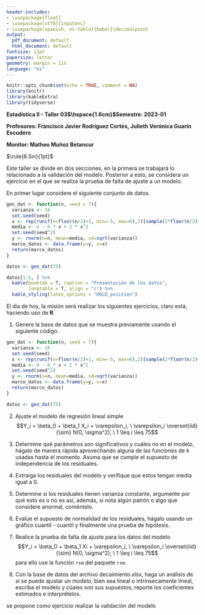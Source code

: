 ```yaml
---
header-includes:
- \usepackage{float}
- \usepackage[utf8]{inputenc}
- \usepackage[spanish, es-tabla]{babel}\decimalpoint
output:
  pdf_document: default
  html_document: default
fontsize: 12pt
papersize: letter
geometry: margin = 1in
language: "es"
---
```


```r
knitr::opts_chunk$set(echo = TRUE, comment = NA)
library(knitr)
library(kableExtra)
library(tidyverse)
```


**Estadística II - Taller 03$\hspace{1.6cm}$Semestre: 2023-01**

**Profesores: Francisco Javier Rodríguez Cortés, Julieth Verónica Guarín Escudero**

**Monitor: Matheo Muñoz Betancur**

$\rule{6.5in}{1pt}$

Este taller se divide en dos secciones, en la primera se trabajará lo relacionado
a la validación del modelo. Posterior a esto, se considera un ejercicio en el que
se realiza la prueba de falta de ajuste a un modelo.

En primer lugar considere el siguiente conjunto de datos.

```r
gen_dat <- function(n, seed = 7){
  varianza <- 16
  set.seed(seed)
  x <- rep(runif(n=floor(n/2)+1, min=-5, max=6),2)[sample(2*floor(n/2)+2,n)]
  media <- 4 - 6 * x + 2 * x^2
  set.seed(seed^2)
  y <- rnorm(n=n, mean=media, sd=sqrt(varianza))
  marco_datos <- data.frame(y=y, x=x)
  return(marco_datos)
}

datos <- gen_dat(75)

datos[1:5, ] %>% 
  kable(booktab = T, caption = "Presentación de los datos",
        longtable = T, align = "c") %>%
  kable_styling(latex_options = "HOLD_position")
```

El día de hoy, la misión será realizar los siguientes ejercicios, claro está,
haciendo uso de **R**.


1. Genere la base de datos que se muestra previamente usando el siguiente código.

```r
gen_dat <- function(n, seed = 7){
  varianza <- 16
  set.seed(seed)
  x <- rep(runif(n=floor(n/2)+1, min=-5, max=6),2)[sample(2*floor(n/2)+2,n)]
  media <- 4 - 6 * x + 2 * x^2
  set.seed(seed^2)
  y <- rnorm(n=n, mean=media, sd=sqrt(varianza))
  marco_datos <- data.frame(y=y, x=x)
  return(marco_datos)
}

datos <- gen_dat(75)
```


2. Ajuste el modelo de regresión lineal simple
$$Y_i = \beta_0 + \beta_1 X_i + \varepsilon_i, \ \varepsilon_i \overset{iid}{\sim} N(0, \sigma^2); \ 1 \leq i \leq 75$$
3. Determine qué parámetros son significativos y cuáles no en el modelo, hágalo de manera rápida aprovechando alguna de las funciones de `R` usadas hasta el momento. \textbf{Nota:} Asuma que se cumple el supuesto de independencia de los residuales. 
4. Extraiga los residuales del modelo y verifique que estos tengan media igual a 0.
5. Determine si los residuales tienen varianza constante, argumente por qué esto
es o no es así, además, si nota algún patrón o algo que considere anormal, coméntelo.
6. Evalúe el supuesto de normalidad de los residuales, hágalo usando un gráfico cuantil - cuantil y finalmente una prueba de hipótesis.
7. Realice la prueba de falta de ajuste para los datos
del modelo $$Y_i = \beta_0 + \beta_1 Xi + \varepsilon_i, \ \varepsilon_i \overset{iid}{\sim} N(0, \sigma^2); \ 1 \leq i \leq 75$$
para ello use la función `rsm` del paquete `rsm`.

8. Con la base de datos del archivo decaimiento.xlsx, haga un análisis
de si se puede ajustar un modelo, bien sea lineal o intrínsecamente lineal,
escriba el modelo y cúales son sus supuestos, reporte los coeficientes
estimados e interprételos.


\textbf{Nota:} se propone como ejercicio realizar la validación del modelo